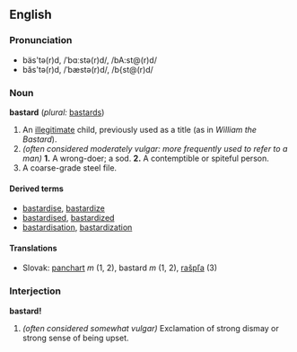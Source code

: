 ==English==
===Pronunciation===
*bäs'tə(r)d, /ˈbɑːstə(r)d/, /bA:st@(r)d/
*băs'tə(r)d, /ˈbæstə(r)d/, /b{st@(r)d/

===Noun===
'''bastard''' (''plural:'' [[bastards]])

# An [[illegitimate]] child, previously used as a title (as in ''William the Bastard'').
# ''(often considered moderately vulgar: more frequently used to refer to a man)'' '''1.''' A wrong-doer; a sod. '''2.''' A contemptible or spiteful person.
# A coarse-grade steel file.

==== Derived terms ====
*[[bastardise]], [[bastardize]]
*[[bastardised]], [[bastardized]]
*[[bastardisation]], [[bastardization]]

==== Translations ====
*Slovak: [[panchart]] ''m'' (1, 2), bastard ''m'' (1, 2), [[rašpľa]] (3)

===Interjection===
'''bastard!'''

# ''(often considered somewhat vulgar)'' Exclamation of strong dismay or strong sense of being upset.